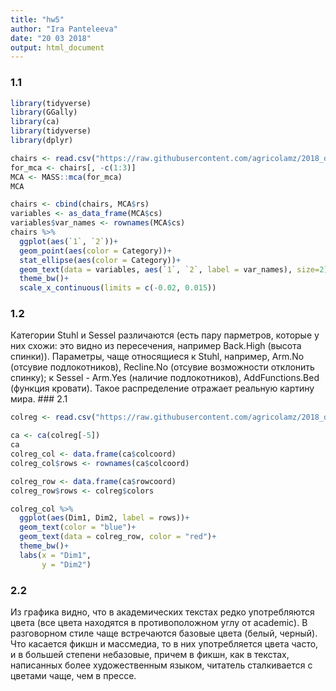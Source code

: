 ```yaml
---
title: "hw5"
author: "Ira Panteleeva"
date: "20 03 2018"
output: html_document
---
```


### 1.1
```r
library(tidyverse)
library(GGally)
library(ca)
library(tidyverse)
library(dplyr)

chairs <- read.csv("https://raw.githubusercontent.com/agricolamz/2018_data_analysis_for_linguists/master/data/students/panteleeva48/hw5_CA_MCA/hw5_chairs.csv")
for_mca <- chairs[, -c(1:3)]
MCA <- MASS::mca(for_mca)
MCA

chairs <- cbind(chairs, MCA$rs)
variables <- as_data_frame(MCA$cs)
variables$var_names <- rownames(MCA$cs)
chairs %>% 
  ggplot(aes(`1`, `2`))+
  geom_point(aes(color = Category))+
  stat_ellipse(aes(color = Category))+
  geom_text(data = variables, aes(`1`, `2`, label = var_names), size=2)+
  theme_bw()+
  scale_x_continuous(limits = c(-0.02, 0.015))
```
### 1.2
Категории Stuhl и Sessel различаются (есть пару парметров, которые у них схожи: это видно из пересечения, например Back.High (высота спинки)). Параметры, чаще относящиеся к Stuhl, например, Arm.No (отсувие подлокотников), Recline.No (отсувие возможности отклонить спинку); к Sessel - Arm.Yes (наличие подлокотников), AddFunctions.Bed (функция кровати). Такое распределение отражает реальную картину мира.
### 2.1
```r
colreg <- read.csv("https://raw.githubusercontent.com/agricolamz/2018_data_analysis_for_linguists/master/data/students/panteleeva48/hw5_CA_MCA/hw5_colreg.csv")

ca <- ca(colreg[-5])
ca
colreg_col <- data.frame(ca$colcoord)
colreg_col$rows <- rownames(ca$colcoord)

colreg_row <- data.frame(ca$rowcoord)
colreg_row$rows <- colreg$colors

colreg_col %>% 
  ggplot(aes(Dim1, Dim2, label = rows))+
  geom_text(color = "blue")+
  geom_text(data = colreg_row, color = "red")+
  theme_bw()+
  labs(x = "Dim1",
       y = "Dim2")
```
### 2.2
Из графика видно, что в академических текстах редко употребляются цвета (все цвета находятся в противоположном углу от academic). В разговорном стиле чаще встречаются базовые цвета (белый, черный). Что касается фикшн и массмедиа, то в них употребляется цвета часто, и в большей степени небазовые, причем в фикшн, как в текстах, написанных более художественным языком, читатель сталкивается с цветами чаще, чем в прессе.
